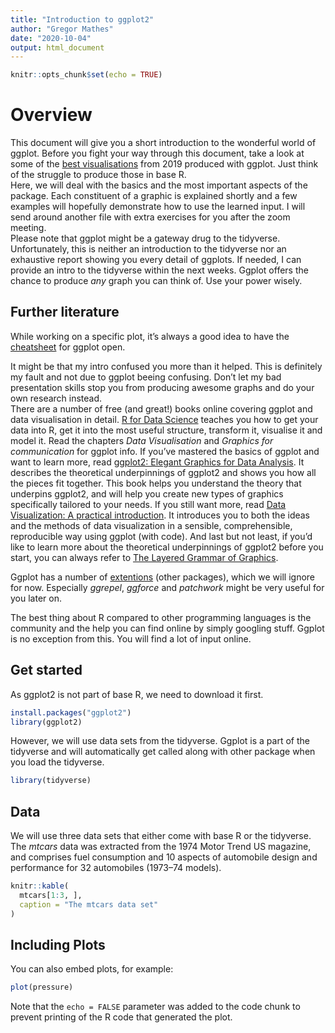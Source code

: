 ```yaml
---
title: "Introduction to ggplot2"
author: "Gregor Mathes"
date: "2020-10-04"
output: html_document
---
```


```r
knitr::opts_chunk$set(echo = TRUE)
```

# Overview

This document will give you a short introduction to the wonderful world of ggplot. Before you fight your way through this document, take a look at some of the [best visualisations](https://cedricscherer.netlify.com/2019/12/30/best-tidytuesday-2019/) from 2019 produced with ggplot. Just think of the struggle to produce those in base R.  
Here, we will deal with the basics and the most important aspects of the package. Each constituent of a graphic is explained shortly and a few examples will hopefully demonstrate how to use the learned input.  I will send around another file with extra exercises for you after the zoom meeting.  
Please note that ggplot might be a gateway drug to the tidyverse. Unfortunately, this is neither an introduction to the tidyverse nor an exhaustive report showing you every detail of ggplots. If needed, I can provide an intro to the tidyverse within the next weeks. Ggplot offers the chance to produce *any* graph you can think of. Use your power wisely.


## Further literature  
  
While working on a specific plot, it's always a good idea to have the [cheatsheet](https://rstudio.com/wp-content/uploads/2015/03/ggplot2-cheatsheet.pdf) for ggplot open.  
  
It might be that my intro confused you more than it helped. This is definitely my fault and not due to ggplot beeing confusing. Don't let my bad presentation skills stop you from producing awesome graphs and do your own research instead.  
There are a number of free (and great!) books online covering ggplot and data visualisation in detail. [R for Data Science](https://r4ds.had.co.nz/) teaches you how to get your data into R, get it into the most useful structure, transform it, visualise it and model it. Read the chapters *Data Visualisation* and *Graphics for communication* for ggplot info. If you’ve mastered the basics of ggplot and want to learn more, read [ggplot2: Elegant Graphics for Data Analysis](https://ggplot2-book.org/index.html). It describes the theoretical underpinnings of ggplot2 and shows you how all the pieces fit together. This book helps you understand the theory that underpins ggplot2, and will help you create new types of graphics specifically tailored to your needs. If you still want more, read [Data Visualization: A practical introduction](http://socviz.co/). It introduces you to both the ideas and the methods of data visualization in a sensible, comprehensible, reproducible way using ggplot (with code). And last but not least, if you’d like to learn more about the theoretical underpinnings of ggplot2 before you start, you can always refer to [The Layered Grammar of Graphics](http://vita.had.co.nz/papers/layered-grammar.pdf).  
  
Ggplot has a number of [extentions](http://exts.ggplot2.tidyverse.org/gallery/) (other packages), which we will ignore for now. Especially *ggrepel*, *ggforce* and *patchwork* might be very useful for you later on.  
  
The best thing about R compared to other programming languages is the community and the help you can find online by simply googling stuff. Ggplot is no exception from this. You will find a lot of input online. 
  
  
## Get started
  
As ggplot2 is not part of base R, we need to download it first.
```r
install.packages("ggplot2")
library(ggplot2)
```
However, we will use data sets from the tidyverse. Ggplot is a part of the tidyverse and will automatically get called along with other package when you load the tidyverse. 
```r
library(tidyverse)
```


## Data  
  
We will use three data sets that either come with base R or the tidyverse.  
The *mtcars* data was extracted from the 1974 Motor Trend US magazine, and comprises fuel consumption and 10 aspects of automobile design and performance for 32 automobiles (1973–74 models).  
```r
knitr::kable(
  mtcars[1:3, ], 
  caption = "The mtcars data set"
)
```

## Including Plots

You can also embed plots, for example:

```r
plot(pressure)
```

Note that the `echo = FALSE` parameter was added to the code chunk to prevent printing of the R code that generated the plot.
